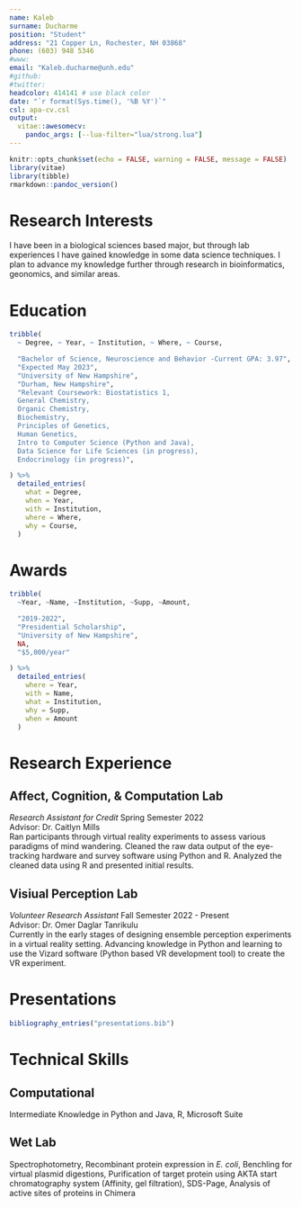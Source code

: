 ```yaml
---
name: Kaleb
surname: Ducharme
position: "Student"
address: "21 Copper Ln, Rochester, NH 03868"
phone: (603) 948 5346
#www: 
email: "Kaleb.ducharme@unh.edu"
#github:
#twitter: 
headcolor: 414141 # use black color
date: "`r format(Sys.time(), '%B %Y')`"
csl: apa-cv.csl 
output: 
  vitae::awesomecv:
    pandoc_args: [--lua-filter="lua/strong.lua"]
---
```


```r
knitr::opts_chunk$set(echo = FALSE, warning = FALSE, message = FALSE)
library(vitae)
library(tibble)
rmarkdown::pandoc_version()
```

# Research Interests

I have been in a biological sciences based major, but through lab experiences I have gained knowledge in some data science techniques. I plan to advance my knowledge further through research in bioinformatics, geonomics, and similar areas.

# Education

```r
tribble(
  ~ Degree, ~ Year, ~ Institution, ~ Where, ~ Course,

  "Bachelor of Science, Neuroscience and Behavior -Current GPA: 3.97",
  "Expected May 2023",
  "University of New Hampshire",
  "Durham, New Hampshire",
  "Relevant Coursework: Biostatistics 1, 
  General Chemistry, 
  Organic Chemistry, 
  Biochemistry, 
  Principles of Genetics, 
  Human Genetics, 
  Intro to Computer Science (Python and Java), 
  Data Science for Life Sciences (in progress),
  Endocrinology (in progress)",

) %>%
  detailed_entries(
    what = Degree,
    when = Year,
    with = Institution,
    where = Where,
    why = Course,
  )
```

# Awards
```r
tribble(
  ~Year, ~Name, ~Institution, ~Supp, ~Amount,

  "2019-2022",
  "Presidential Scholarship",
  "University of New Hampshire",
  NA,
  "$5,000/year"

) %>%
  detailed_entries(
    where = Year,
    with = Name,
    what = Institution,
    why = Supp,
    when = Amount
  )
```

# Research Experience

## Affect, Cognition, & Computation Lab
*Research Assistant for Credit* Spring Semester 2022  
Advisor: Dr. Caitlyn Mills  
Ran participants through virtual reality experiments to assess various paradigms of mind wandering. Cleaned the raw data output of the eye-tracking hardware and survey software using Python and R. Analyzed the cleaned data using R and presented initial results.

## Visiual Perception Lab 
*Volunteer Research Assistant* Fall Semester 2022 - Present  
Advisor: Dr. Omer Daglar Tanrikulu  
Currently in the early stages of designing ensemble perception experiments in a virtual reality setting. Advancing knowledge in Python and learning to use the Vizard software (Python based VR development tool) to create the VR experiment.


# Presentations

```r
bibliography_entries("presentations.bib")
```

# Technical Skills

## Computational
Intermediate Knowledge in Python and Java, R, Microsoft Suite

## Wet Lab
Spectrophotometry, Recombinant protein expression in *E. coli*, Benchling for virtual plasmid digestions, Purification of target protein using AKTA start chromatography system (Affinity, gel filtration), SDS-Page, Analysis of active sites of proteins in Chimera


